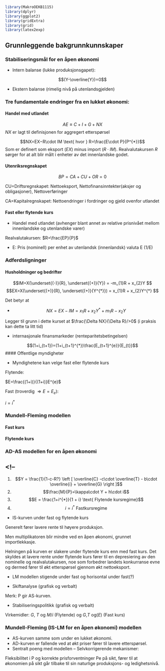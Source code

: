 
```r
library(MakroOEKB1115)
library(dplyr)
library(ggplot2)
library(gridExtra)
library(grid)
library(latex2exp)
```

## Grunnleggende  bakgrunnkunnskaper

### Stabiliseringsmål for en åpen økonomi

- Intern balanse (lukke produksjonsgapet):

$$(Y-\overline{Y})=0$$

- Ekstern balanse (rimelig nivå på utenlandsgjelden)

### Tre fundamentale endringer fra en lukket økonomi:

#### Handel med utlandet

$$AE \equiv C+I+G+NX$$
$NX$ er lagt til definisjonen for aggregert etterspørsel

$$NX=EX−R\cdot IM \text{ hvor } R=\frac{E\cdot P}{P^{*}}$$
Som er definert som eksport $(EX)$ minus import $(R\cdot IM)$. Realvalutakursen $R$ sørger for at alt blir målt i enheter av det innenlandske godet.

#### Utenriksregnskapet

$$ BP = CA + CU + OR=0 $$

CU=Driftsregnskapet: Nettoeksport, Nettofinansinntekter(aksjer og obligasjoner), Nettoverføringer

CA=Kapitalregnskapet: Nettoendringer i fordringer og gjeld ovenfor utlandet

#### Fast eller flytende kurs

- Handel med utlandet (avhenger blant annet av relative prisnivået mellom innenlandske og utenlandske varer)

Realvalutakursen: $R=\frac{EP}{P}$

- E: Pris (nominell) per enhet av utenlandsk (innenlandsk) valuta E  (1/E)

### Adferdsligninger

#### Husholdninger og bedrifter

$$IM=X(\underset{(-)}{R}, \underset{(+)}{Y}) =  -m_{1}R + x_{2}Y $$
$$EX=X(\underset{(+)}{R}, \underset{(+)}{Y^{*}}) = x_{1}R + x_{2}Y^{*}  $$

Det betyr at

- $$NX = EX - IM = x_{1}R + x_{2}Y^{*} + m_{1}R - x_{2}Y$$

Legger til grunn i dette kurset at $\frac{\Delta NX}{\Delta R}/>0$  (i praksis kan dette ta litt tid)

- internasjonale finansmarkeder (renteparitetsbetingelsen)

$$(1+i_{t+1})=(1+i_{t+1}^{*})\frac{E_{t+1}^{e}}{E_{t}}$$
#### Offentlige myndigheter

- Myndighetene kan velge fast eller flytende kurs

Flytende: 

$E=\frac{(1+i)}{(1+i)}E^{e}$ 

Fast (troverdig $⇒E=E_{e}$): 

$i =i^{*}$

### Mundell-Fleming modellen

#### Fast kurs

#### Flytende kurs

### AD-AS modellen for en åpen økonomi



<!--
- 
1. $$Y = \frac{1}{1-c-R?}  \left [ \overline{C} -c\cdot \overline{T} - b\cdot \overline{i} + \overline{G}  \right ]$$
1. $$\frac{M}{P}=\kappa\cdot Y + h\cdot i$$
1. $$E = \frac{1+i^{*}}{1 + i} \text{ Flytende kursregime}$$
1. $$i = i^{*} \text{ Fastkursregime}$$

- IS-kurven under fast og flytende kurs

Generelt fører lavere rente til høyere produksjon.

Men multiplikatoren blir mindre ved en åpen økonomi, grunnet importlekkasje.

Helningen på kurven er slakere under flytende kurs enn med fast kurs. Det skyldes at lavere rente under flytende kurs fører til en depresiering av den nominelle og realvalutakursen, noe som forbedrer landets konkurranse evne og dermed fører til økt etterspørsel gjennom økt nettoeksport.

- LM modellen stigende under fast og horisontal under fast(?)

- Skiftanalyse (grafisk og verbalt)

Merk: P gir AS-kurven.

- Stabiliseringspolitikk (grafisk og verbalt)

Virkemidler: $G$, $T$ og $M/i$
 (Flytende) og
$G$,$T$ og($E$)
 (Fast kurs)
 

### Mundell-Fleming (IS-LM for en åpen økonomi) modellen 

- AS-kurven samme som under en lukket økonomi.
- AD-kurven er fallende ved at økt priser fører til lavere etterspørsel.
- Sentralt poeng med modellen – Selvkorrigerende mekanismer:

Fleksibilitet i P og korrekte prisforventninger Pe
på sikt, fører til at økonomien på sikt går tilbake til sin naturlige produksjons- og ledighetsnivå.

